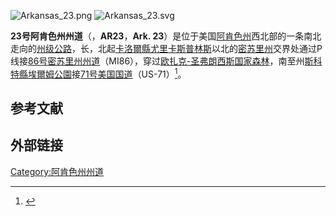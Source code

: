 {{expand language|1=en|page=Arkansas Highway 23|time=2021-01-12}}
{{onesource|time=2021-01-12}}
[[File:Arkansas_23.png|thumb]]
[[File:Arkansas_23.svg|thumb]]

'''23号阿肯色州州道'''（{{lang-en|Arkansas Highway 23}}，'''AR23'''，'''Ark. 23'''）是位于美国[[阿肯色州|阿肯色州]]西北部的一条南北走向的[[州级公路|州级公路]]，长{{convert|129.88|mi|km}}，北起[[卡洛爾縣_(阿肯色州)|卡洛爾縣]][[尤里卡斯普林斯|尤里卡斯普林斯]]以北的[[密苏里州|密苏里州]]交界处通过P线接[[86号密苏里州州道|86号密苏里州州道]]（MI86），穿过[[欧扎克-圣弗朗西斯国家森林|欧扎克-圣弗朗西斯国家森林]]，南至州[[斯科特縣_(阿肯色州)|斯科特縣]][[埃爾姆公園_(阿肯色州)|埃爾姆公園]]接[[71号美国国道|71号美国国道]]（US-71）<ref name="car" >{{Cite map |publisher=Arkansas State Highway and Transportation Department |title=General Highway Map |url=http://www.arkansashighways.com/maps/Counties/County%20PDFs/CarrollCounty.pdf |edition=Carroll County |accessdate=May 28, 2011 |archive-date=2018-01-15 |archive-url=https://web.archive.org/web/20180115184620/http://www.arkansashighways.com/maps/counties/county%20PDFs/CarrollCounty.pdf |dead-url=no }}</ref>。

== 参考文献 ==
{{reflist|22em}}

== 外部链接 ==
{{Arkansas-stub}}
[[Category:阿肯色州州道|Category:阿肯色州州道]]